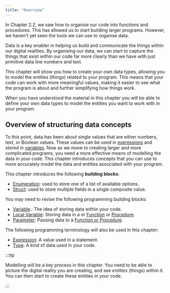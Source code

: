 ```yaml
---
title: "Overview"
---
```


<div class="not-content">
  <YouTube id="7Aqr6KaRrUc" params="fs=1&modestbranding=1&rel=0&autoplay=1"/>
</div>

In Chapter 2.2, we saw how to organise our code into functions and procedures. This has allowed us to start building larger programs. However, we haven't yet seen the tools we can use to organise data.

Data is a key enabler in helping us build and communicate the things within our digital realities. By organising our data, we can start to capture the things that exist within our code far more clearly than we have with just primitive data line numbers and text.

This chapter will show you how to create your own data types, allowing you to model the entities (things) related to your program. This means that your code can work with more meaningful values, making it easier to see what the program is about and further simplifying how things work.

When you have understood the material in this chapter you will be able to define your own data types to model the entities you want to work with in your program.

## Overview of structuring data concepts

To this point, data has been about single values that are either numbers, text, or Boolean values. These values can be used in [expressions](../../../part-1-instructions/2-communicating-syntax/1-concepts/03-expression) and stored in [variables](../../../part-1-instructions/1-sequence-and-data/1-concepts/08-variable). Now as we move to creating larger and more complicated programs, you need a more effective means of modelling the data in your code. This chapter introduces concepts that you can use to more accurately model the data and entities associated with your program.

This chapter introduces the following **building blocks**:

- [Enumeration](../1-concepts/03-02-enum): used to store one of a list of available options.
- [Struct](../1-concepts/03-01-struct): used to store multiple fields in a single composite value.

You may need to revise the following programming building blocks:

- [Variable](../../../part-1-instructions/1-sequence-and-data/1-concepts/08-variable).: The idea of storing data within your code.
- [Local Variable](../../2-organising-code/1-concepts/03-local-variable): Storing data in a or [Function](../../2-organising-code/1-concepts/04-function-decl) or [Procedure](../../2-organising-code/1-concepts/02-procedures).
- [Parameter](../../2-organising-code/1-concepts/04-parameter): Passing data to a [Function or Procedure](../../2-organising-code/1-concepts/01-0-functions-and-procedures).

The following programming terminology will also be used in this chapter:

- [Expression](../../../part-1-instructions/2-communicating-syntax/1-concepts/03-expression): A value used in a statement.
- [Type](../../../part-1-instructions/1-sequence-and-data/1-concepts/07-type): A kind of data used in your code.

:::tip

Modelling will be a key process in this chapter. You need to be able to picture the digital reality you are creating, and see *entities* (things) within it. You can then start to create these entities in your code.

:::
